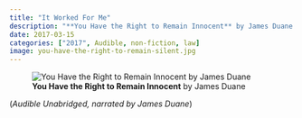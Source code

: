 ```yaml
---
title: "It Worked For Me"
description: "**You Have the Right to Remain Innocent** by James Duane - (*Audible*)"
date: 2017-03-15
categories: ["2017", Audible, non-fiction, law]
image: you-have-the-right-to-remain-silent.jpg
---
```

![**You Have the Right to Remain Innocent** by James Duane](you-have-the-right-to-remain-silent.jpg){fig-align="left"}

 (*Audible Unabridged, narrated by James Duane*)
